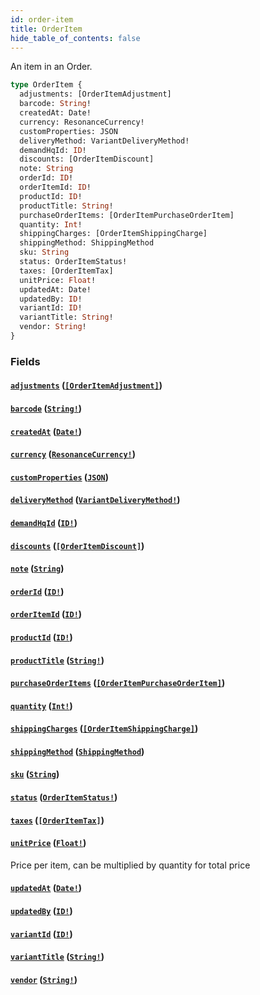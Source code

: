 ```yaml
---
id: order-item
title: OrderItem
hide_table_of_contents: false
---
```



An item in an Order.

```graphql
type OrderItem {
  adjustments: [OrderItemAdjustment]
  barcode: String!
  createdAt: Date!
  currency: ResonanceCurrency!
  customProperties: JSON
  deliveryMethod: VariantDeliveryMethod!
  demandHqId: ID!
  discounts: [OrderItemDiscount]
  note: String
  orderId: ID!
  orderItemId: ID!
  productId: ID!
  productTitle: String!
  purchaseOrderItems: [OrderItemPurchaseOrderItem]
  quantity: Int!
  shippingCharges: [OrderItemShippingCharge]
  shippingMethod: ShippingMethod
  sku: String
  status: OrderItemStatus!
  taxes: [OrderItemTax]
  unitPrice: Float!
  updatedAt: Date!
  updatedBy: ID!
  variantId: ID!
  variantTitle: String!
  vendor: String!
}
```


### Fields

#### [`adjustments`](#) ([`[OrderItemAdjustment]`](/demand/api/graphql-admin/reference/objects/order-item-adjustment))




#### [`barcode`](#) ([`String!`](/demand/api/graphql-admin/reference/scalars/string))




#### [`createdAt`](#) ([`Date!`](/demand/api/graphql-admin/reference/scalars/date))




#### [`currency`](#) ([`ResonanceCurrency!`](/demand/api/graphql-admin/reference/enums/resonance-currency))




#### [`customProperties`](#) ([`JSON`](/demand/api/graphql-admin/reference/scalars/json))




#### [`deliveryMethod`](#) ([`VariantDeliveryMethod!`](/demand/api/graphql-admin/reference/enums/variant-delivery-method))




#### [`demandHqId`](#) ([`ID!`](/demand/api/graphql-admin/reference/scalars/id))




#### [`discounts`](#) ([`[OrderItemDiscount]`](/demand/api/graphql-admin/reference/objects/order-item-discount))




#### [`note`](#) ([`String`](/demand/api/graphql-admin/reference/scalars/string))




#### [`orderId`](#) ([`ID!`](/demand/api/graphql-admin/reference/scalars/id))




#### [`orderItemId`](#) ([`ID!`](/demand/api/graphql-admin/reference/scalars/id))




#### [`productId`](#) ([`ID!`](/demand/api/graphql-admin/reference/scalars/id))




#### [`productTitle`](#) ([`String!`](/demand/api/graphql-admin/reference/scalars/string))




#### [`purchaseOrderItems`](#) ([`[OrderItemPurchaseOrderItem]`](/demand/api/graphql-admin/reference/objects/order-item-purchase-order-item))




#### [`quantity`](#) ([`Int!`](/demand/api/graphql-admin/reference/scalars/int))




#### [`shippingCharges`](#) ([`[OrderItemShippingCharge]`](/demand/api/graphql-admin/reference/objects/order-item-shipping-charge))




#### [`shippingMethod`](#) ([`ShippingMethod`](/demand/api/graphql-admin/reference/enums/shipping-method))




#### [`sku`](#) ([`String`](/demand/api/graphql-admin/reference/scalars/string))




#### [`status`](#) ([`OrderItemStatus!`](/demand/api/graphql-admin/reference/enums/order-item-status))




#### [`taxes`](#) ([`[OrderItemTax]`](/demand/api/graphql-admin/reference/objects/order-item-tax))




#### [`unitPrice`](#) ([`Float!`](/demand/api/graphql-admin/reference/scalars/float))

Price per item, can be multiplied by quantity for total price


#### [`updatedAt`](#) ([`Date!`](/demand/api/graphql-admin/reference/scalars/date))




#### [`updatedBy`](#) ([`ID!`](/demand/api/graphql-admin/reference/scalars/id))




#### [`variantId`](#) ([`ID!`](/demand/api/graphql-admin/reference/scalars/id))




#### [`variantTitle`](#) ([`String!`](/demand/api/graphql-admin/reference/scalars/string))




#### [`vendor`](#) ([`String!`](/demand/api/graphql-admin/reference/scalars/string))






